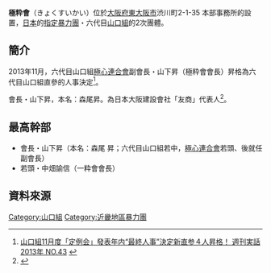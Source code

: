 {{cleanup-jargon|time=2013-10-31T02:23:55+00:00}}
{{copyedit|time=2013-10-31T02:23:55+00:00}}
'''極粋會'''（きょくすいかい）位於[[大阪府|大阪府]][[東大阪市|東大阪市]]渋川町2-1-35 本部事務所的設置，[[日本|日本]]的[[指定暴力團|指定暴力團]]・六代目[[山口組|山口組]]的2次團體。

==簡介==
2013年11月，六代目山口組[[極心連合會|極心連合會]]副會長・山下昇（極粋會會長）昇格為六代目山口組直參的人事決定<ref>[http://www.nihonjournal.jp/web/jituwa_201343/kiji_04.html 山口組11月度「定例会」發表年内“最終人事”決定新直参４人昇格！ 週刊実話2013年 NO.43] {{webarchive|url=https://web.archive.org/web/20131102032323/http://www.nihonjournal.jp/web/jituwa_201343/kiji_04.html |date=2013-11-02 }}</ref>。

會長・山下昇，本名：森尾昇。為日本大阪建設會社「友商」代表人<ref>{{Cite web |url=http://www.47news.jp/blog/OUT_NAME/%E6%A3%AE%E5%B0%BE%E6%98%87.html |title=建設業法違反容疑で組幹部逮捕 - 産経新聞 |access-date=2013-10-30 |archive-date=2013-11-01 |archive-url=https://web.archive.org/web/20131101191619/http://www.47news.jp/blog/OUT_NAME/%E6%A3%AE%E5%B0%BE%E6%98%87.html |dead-url=no }}</ref>。

==最高幹部==
*會長・山下昇（本名：森尾 昇；六代目山口組若中，[[極心連合會|極心連合會]]若頭、後就任副會長）
*若頭・中畑諭信（一粋會會長）

== 資料來源 ==
{{reflist}}

{{六代目山口組}}
{{Japan-org-stub}}

{{DEFAULTSORT:Ochiai Kanamachi Rengō}}
[[Category:山口組|Category:山口組]]
[[Category:近畿地區暴力團|Category:近畿地區暴力團]]